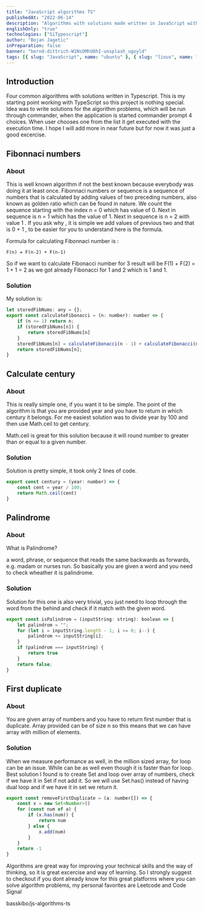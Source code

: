 ```yaml
---
title: "JavaScript algorithms TS"
publishedAt: "2022-06-14"
description: "Algorithms with solutions made written in JavaScript with TypeScript"
englishOnly: "true"
technologies: ["SiTypescript"]
author: "Bojan Jagetic"
inPreparation: false
banner: "bernd-dittrich-W1NsOMhU8hI-unsplash_ugoyld"
tags: [{ slug: "JavaScript", name: "ubuntu" }, { slug: "linux", name: "linux" }]
---
```


## Introduction

Four common algorithms with solutions written in Typescript. This is my starting point working with TypeScript so this project is nothing special. Idea was to write solutions
for the algorithm problems, which will be run through commander, when the application is started commander prompt 4 choices. When user chooses one from the list it get executed with the execution time.
I hope I will add more in near future but for now it was just a good excercise.

## Fibonnaci numbers

### About 
This is well known algorithm if not the best known because everybody was doing it at least once. <Link href="https://en.wikipedia.org/wiki/Fibonacci_number">Fibonnaci numbers</Link> or sequence is a 
sequence of numbers that is calculated by adding values of two preceding numbers, 
also known as golden ratio which can be found in nature. <NewLine/>
We count the sequence starting with the index <Adjusted>n = 0</Adjusted> which has value of <Adjusted>0</Adjusted>. Next in sequence is <Adjusted>n = 1 </Adjusted> which has the value of <Adjusted>1</Adjusted>.
Next in sequence is <Adjusted>n = 2 </Adjusted> with value <Adjusted> 1 </Adjusted>. If you ask why , it is simple we add values of previous two and that is <Adjusted> 0 + 1 </Adjusted>, to be easier for you to understand
here is the formula. 

Formula for calculating Fibonnaci number is : 
```
F(n) = F(n-2) + F(n-1)
```

So if we want to calculate Fibonacci number for 3 result will be <Adjusted> F(1) + F(2) = 1 + 1 = 2 </Adjusted> as we got already Fibonacci for 1 and 2 which is 1 and 1.

### Solution

My solution is:

```javascript
let storedFibNums: any = {};
export const calculateFibonacci = (n: number): number => {
    if (n <= 1) return n;
    if (storedFibNums[n]) {
        return storedFibNums[n]
    }
    storedFibNums[n] = calculateFibonacci(n - 1) + calculateFibonacci(n - 2)
    return storedFibNums[n];
}
```


## Calculate century

### About
This is really simple one, if you want it to be simple. The point of the algorithm is that you are provided year and you have to return in which century it belongs.
For me easiest solution was to divide year by 100 and then use <Adjusted>Math.ceil</Adjusted> to get century.
<Link href="https://developer.mozilla.org/en-US/docs/Web/JavaScript/Reference/Global_Objects/Math/ceil">Math.ceil</Link> is great for this solution because it will round number to greater than or equal to a given number.

### Solution
Solution is pretty simple, it took only 2 lines of code. 

```javascript
export const century = (year: number) => {
    const cent = year / 100;
    return Math.ceil(cent)
}
```


## Palindrome


### About
What is Palindrome?

<QouteComponent>a word, phrase, or sequence that reads the same backwards as forwards, e.g. madam or nurses run.</QouteComponent>
So basically you are given a word and you need to check wheather it is palindrome.
### Solution
Solution for this one is also very trivial, you just need to loop through the word from the behind and check if it match with the given word.

```javascript
export const isPalindrom = (inputString: string): boolean => {
    let palindrom = "";
    for (let i = inputString.length - 1; i >= 0; i--) {
        palindrom += inputString[i];
    }
    if (palindrom === inputString) {
        return true
    }
    return false;
}
```

## First duplicate
### About
You are given array of numbers and you have to return first number that is duplicate. Array provided can be of size <Adjusted> n </Adjusted> so this means that we can have array with million of elements.
### Solution
When we measure performance as well, in the million sized array, <Adjusted>for</Adjusted> loop can be an issue. <Adjusted>While</Adjusted> can be as well even though it is faster than for loop. 
Best solution I found is to create <Adjusted>Set</Adjusted> and loop over array of numbers, check if we have it in Set if not add it. So we will use <Adjusted>Set.has()</Adjusted>  instead of having dual loop and if we have it in set 
we return it.

```javascript
export const removeFirstDuplicate = (a: number[]) => {
    const x = new Set<Number>()
    for (const num of a) {
        if (x.has(num)) {
            return num
        } else {
            x.add(num)
        }
    }
    return -1
}
```

Algorithms are great way for improving your technical skills and the way of thinking, so it is great excercise and way of learning. So I strongly suggest to checkout if you dont already know for 
this great platforms where you can solve algorithm problems, my personal favorites are <Link href="https://leetcode.com/">Leetcode</Link> and <Link href="https://codesignal.com/">Code Signal</Link>



<GithubCardRepository>basskibo/js-algorithms-ts</GithubCardRepository>
